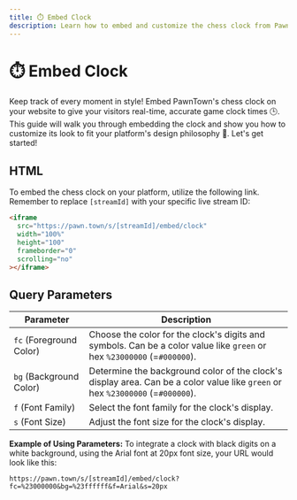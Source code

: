 ```yaml
---
title: ⏱️ Embed Clock
description: Learn how to embed and customize the chess clock from PawnTown on your website.
---
```


# ⏱️ Embed Clock

Keep track of every moment in style! Embed PawnTown's chess clock on your website to give your visitors real-time, accurate game clock times 🕒. This guide will walk you through embedding the clock and show you how to customize its look to fit your platform's design philosophy 🎨. Let's get started!

## HTML

To embed the chess clock on your platform, utilize the following link. Remember to replace `[streamId]` with your specific live stream ID:

```html copy
<iframe
  src="https://pawn.town/s/[streamId]/embed/clock"
  width="100%"
  height="100"
  frameborder="0"
  scrolling="no"
></iframe>
```

## Query Parameters

| Parameter               | Description                                                                                                                    |
| ----------------------- | ------------------------------------------------------------------------------------------------------------------------------ |
| `fc` (Foreground Color) | Choose the color for the clock's digits and symbols. Can be a color value like `green` or hex `%23000000` (=`#000000`).        |
| `bg` (Background Color) | Determine the background color of the clock's display area. Can be a color value like `green` or hex `%23000000` (=`#000000`). |
| `f` (Font Family)       | Select the font family for the clock's display.                                                                                |
| `s` (Font Size)         | Adjust the font size for the clock's display.                                                                                  |

**Example of Using Parameters:**
To integrate a clock with black digits on a white background, using the Arial font at 20px font size, your URL would look like this:

```url copy
https://pawn.town/s/[streamId]/embed/clock?fc=%23000000&bg=%23ffffff&f=Arial&s=20px
```
